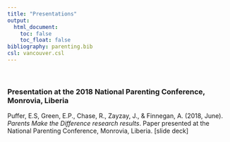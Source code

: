 ```yaml
---
title: "Presentations"
output:
  html_document:
    toc: false
    toc_float: false
bibliography: parenting.bib
csl: vancouver.csl
---
```

<br>

### Presentation at the 2018 National Parenting Conference, Monrovia, Liberia
Puffer, E.S, Green, E.P., Chase, R., Zayzay, J., & Finnegan, A. (2018, June). *Parents Make the Difference research results*. Paper presented at the National Parenting Conference, Monrovia, Liberia. [slide deck]

